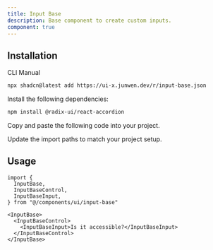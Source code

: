 ```yaml
---
title: Input Base
description: Base component to create custom inputs.
component: true
---
```


<ComponentPreview
  name="input-base-demo"
  className="[&_.preview>[data-orientation=vertical]]:sm:max-w-[70%]"
  description="An input-base with three items"
/>

## Installation

<Tabs defaultValue="cli">

<TabsList>
  <TabsTrigger value="cli">CLI</TabsTrigger>
  <TabsTrigger value="manual">Manual</TabsTrigger>
</TabsList>

<TabsContent value="cli">

```bash
npx shadcn@latest add https://ui-x.junwen.dev/r/input-base.json
```

</TabsContent>

<TabsContent value="manual">

<Steps>

<Step>Install the following dependencies:</Step>

```bash
npm install @radix-ui/react-accordion
```

<Step>Copy and paste the following code into your project.</Step>

<ComponentSource name="input-base" />

<Step>Update the import paths to match your project setup.</Step>

</Steps>

</TabsContent>

</Tabs>

## Usage

```tsx
import {
  InputBase,
  InputBaseControl,
  InputBaseInput,
} from "@/components/ui/input-base"
```

```tsx
<InputBase>
  <InputBaseControl>
    <InputBaseInput>Is it accessible?</InputBaseInput>
  </InputBaseControl>
</InputBase>
```

